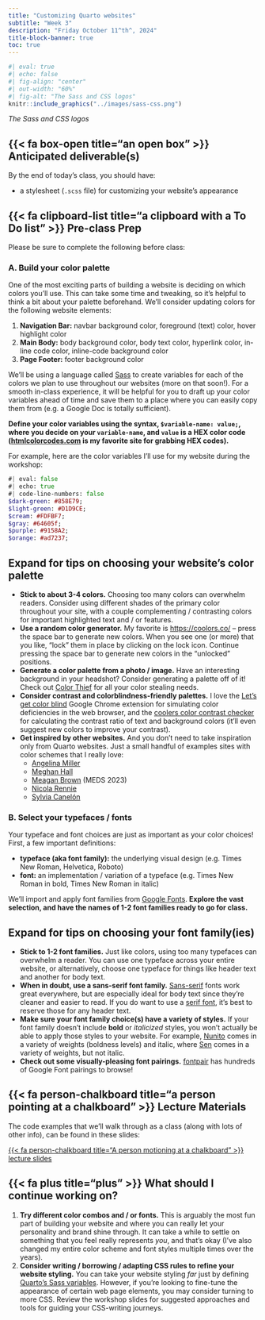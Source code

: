 ```yaml
---
title: "Customizing Quarto websites"
subtitle: "Week 3"
description: "Friday October 11^th^, 2024"
title-block-banner: true
toc: true
---
```


::: {.center-text}
```r
#| eval: true
#| echo: false
#| fig-align: "center"
#| out-width: "60%"
#| fig-alt: "The Sass and CSS logos"
knitr::include_graphics("../images/sass-css.png")
```

::: {.center-text .gray-text}
*The Sass and CSS logos*
:::
:::

## {{< fa box-open title="an open box" >}} Anticipated deliverable(s) {#anticipated-deliverables}

By the end of today's class, you should have: 

- a stylesheet (`.scss` file) for customizing your website's appearance

## {{< fa clipboard-list title="a clipboard with a To Do list" >}} Pre-class Prep {#pre-class-prep}

Please be sure to complete the following before class:

### A. Build your color palette

One of the most exciting parts of building a website is deciding on which colors you'll use. This can take some time and tweaking, so it's helpful to think a bit about your palette beforehand. We'll consider updating colors for the following website elements: 

1. **Navigation Bar:** navbar background color, foreground (text) color, hover highlight color
2. **Main Body:** body background color, body text color, hyperlink color, in-line code color, inline-code background color
3. **Page Footer:** footer background color

We'll be using a language called [Sass](https://sass-lang.com/) to create variables for each of the colors we plan to use throughout our websites (more on that soon!). For a smooth in-class experience, it will be helpful for you to draft up your color variables ahead of time and save them to a place where you can easily copy them from (e.g. a Google Doc is totally sufficient). 

[**Define your color variables using the syntax, `$variable-name: value;`, where you decide on your `variable-name`, and `value` is a HEX color code ([htmlcolorcodes.com](https://htmlcolorcodes.com/) is my favorite site for grabbing HEX codes).**]{.teal-text}

For example, here are the color variables I'll use for my website during the workshop: 

```sass
#| eval: false
#| echo: true
#| code-line-numbers: false
$dark-green: #858E79;
$light-green: #D1D9CE;
$cream: #FDFBF7;
$gray: #64605f;
$purple: #9158A2;
$orange: #ad7237;
```

<!-- [**Come to class with a list of HEX color codes that you'd like to try out on your website.**]{.teal-text} -->

::: {.callout-tip collapse=true icon=false}
## Expand for tips on choosing your website's color palette
- **Stick to about 3-4 colors.** Choosing too many colors can overwhelm readers. Consider using different shades of the primary color throughout your site, with a couple complementing / contrasting colors for important highlighted text and / or features.
- **Use a random color generator.** My favorite is <https://coolors.co/> -- press the space bar to generate new colors. When you see one (or more) that you like, "lock" them in place by clicking on the lock icon. Continue pressing the space bar to generate new colors in the "unlocked" positions.
- **Generate a color palette from a photo / image.** Have an interesting background in your headshot? Consider generating a palette off of it! Check out [Color Thief](https://lokeshdhakar.com/projects/color-thief/) for all your color stealing needs.
- **Consider contrast and colorblindness-friendly palettes.** I love the [Let's get color blind](https://chromewebstore.google.com/detail/lets-get-color-blind/bkdgdianpkfahpkmphgehigalpighjck?pli=1) Google Chrome extension for simulating color deficiencies in the web browser, and the [coolers color contrast checker](https://coolors.co/contrast-checker/112a46-acc8e5) for calculating the contrast ratio of text and background colors (it'll even suggest new colors to improve your contrast).
- **Get inspired by other websites.** And you don't need to take inspiration only from Quarto websites. Just a small handful of examples sites with color schemes that I really love:
  - [Angelina Miller](https://angeliamiller.github.io/)
  - [Meghan Hall](https://meghan.rbind.io/)
  - [Meagan Brown](https://meaganbrown.github.io/) (MEDS 2023)
  - [Nicola Rennie](https://nrennie.rbind.io/) 
  - [Sylvia Canelón](https://silviacanelon.com/)
:::

### B. Select your typefaces / fonts

Your typeface and font choices are just as important as your color choices! First, a few important definitions:

- **typeface (aka font family):** the underlying visual design (e.g. Times New Roman, Helvetica, Roboto)
- **font:** an implementation / variation of a typeface (e.g. Times New Roman in bold, Times New Roman in  italic)

We'll import and apply font families from [Google Fonts](https://fonts.google.com/). [**Explore the vast selection, and have the names of 1-2 font families ready to go for class.**]{.teal-text} 

::: {.callout-tip collapse=true icon=false}
## Expand for tips on choosing your font family(ies)
- **Stick to 1-2 font families.** Just like colors, using too many typefaces can overwhelm a reader. You can use one typeface across your entire website, or alternatively, choose one typeface for things like header text and another for body text.
- **When in doubt, use a sans-serif font family.** [Sans-serif](https://fonts.google.com/knowledge/glossary/sans_serif) fonts work great everywhere, but are especially ideal for body text since they're cleaner and easier to read. If you do want to use a [serif font](https://fonts.google.com/knowledge/glossary/serif), it's best to reserve those for any header text.
- **Make sure your font family choice(s) have a variety of styles.** If your font family doesn't include **bold** or *italicized* styles, you won't actually be able to apply those styles to your website. For example, [Nunito](https://fonts.google.com/specimen/Nunito?query=nunito) comes in a variety of weights (boldness levels) and italic, where [Sen](https://fonts.google.com/specimen/Sen?query=sen) comes in a variety of weights, but not italic.
- **Check out some visually-pleasing font pairings.** [fontpair](https://www.fontpair.co/all) has hundreds of Google Font pairings to browse!
:::

## {{< fa person-chalkboard title="a person pointing at a chalkboard" >}} Lecture Materials {#lecture-materials}

The code examples that we'll walk through as a class (along with lots of other info), can be found in these slides: 

::: {.center-text}
[{{< fa person-chalkboard title="A person motioning at a chalkboard" >}} lecture slides](https://ucsb-meds.github.io/customizing-quarto-websites/#/title-slide){.btn role="button" target="_blank"} 
:::

## {{< fa plus title="plus" >}} What should I continue working on? {#continue-working}

1. [**Try different color combos and / or fonts.**]{.teal-text} This is arguably the most fun part of building your website and where you can really let your personality and brand shine through. It can take a while to settle on something that you feel really represents *you*, and that's okay (I've also changed my entire color scheme and font styles multiple times over the years). 
2. [**Consider writing / borrowing / adapting CSS rules to refine your website styling.**]{.teal-text} You can take your website styling *far* just by defining [Quarto's Sass variables](https://quarto.org/docs/output-formats/html-themes.html#sass-variables). However, if you're looking to fine-tune the appearance of certain web page elements, you may consider turning to more CSS. Review the workshop slides for suggested approaches and tools for guiding your CSS-writing journeys. 

<!-- My preferred approach:  -->
<!--   - find a Quarto website (and accompanying source code on GitHub, which folks often link to somewhere on the site) -->
<!--   - identify a page element that you like and take a peek at the underlying HTML (in Google Chrome: right click > Inspect) -->
<!--   - identify the HTML tag for that element and if it has any additional selectors (e.g. class or ID selectors) -->
<!--   - head over to the stylesheet (often a `.scss` or `.css` file(s)) and search for the relevant selector(s) to see how they were created -->